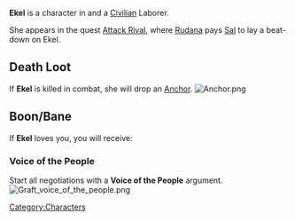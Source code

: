{{Character
| name     = Ekel
| image    = Ekel portrait.png
| race     = Shroke
| location = Havaria - Murder Bay
| faction  = Civilian
| faction2 = Laborer
}}

{{quote|Ekel's made a reputation of keeping her chin up and taking the blows that come her way. Not sure that's a reputation anyone should want, really.|Ekel's Compendium Description}}'''Ekel''' is a character in {{Gamename}} and a [[Civilian]] Laborer.

She appears in the quest [[Attack Rival]], where [[Rudana]] pays [[Sal]] to lay a beat-down on Ekel.

== Death Loot ==
If '''Ekel''' is killed in combat, she will drop an [[Anchor]].
[[File:Anchor.png|none|thumb]]

== Boon/Bane ==
If '''Ekel''' loves you, you will receive:

=== Voice of the People ===
Start all negotiations with a '''Voice of the People''' argument.
[[File:Graft voice of the people.png|none|thumb]]
<br />
[[Category:Characters]]